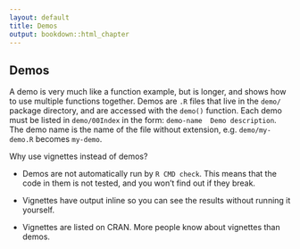 ```yaml
---
layout: default
title: Demos
output: bookdown::html_chapter
---
```


## Demos

A demo is very much like a function example, but is longer, and shows how to use multiple functions together. Demos are `.R` files that live in the `demo/` package directory, and are accessed with the `demo()` function. Each demo must be listed in `demo/00Index` in the form: `demo-name  Demo description`. The demo name is the name of the file without extension, e.g. `demo/my-demo.R` becomes `my-demo`.

Why use vignettes instead of demos?

* Demos are not automatically run by `R CMD check`. This means that the code 
in them is not tested, and you won't find out if they break.

* Vignettes have output inline so you can see the results without running
it yourself.

* Vignettes are listed on CRAN. More people know about vignettes than demos.
